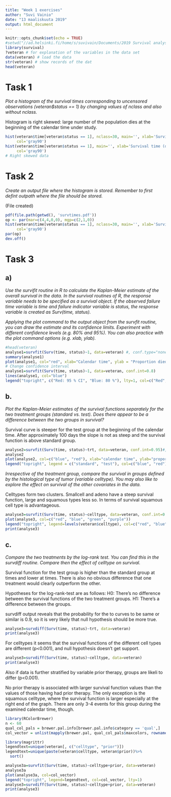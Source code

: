 ```yaml
---
title: "Week 1 exercises"
author: "Suvi Vainio"
date: "13 maaliskuuta 2019"
output: html_document
---
```


```r
knitr::opts_chunk$set(echo = TRUE)
#setwd("//ad.helsinki.fi/home/s/suvivain/Documents/2019 Survival analysis")
library(survival)
?veteran # for explanation of the variables in the data set
data(veteran) # load the data
str(veteran) # show records of the dat
head(veteran)
```

# Task 1

*Plot a histogram of the survival times corresponding to uncensored observations (veteran$status == 1) by changing values of nclass and also without nclass.*

Histogram is right skewed: large number of the population dies at the beginning of the calendar time under study.

```r
hist(veteran$time[veteran$status == 1], nclass=30, main='', xlab='Survival time (days)',
     col='gray90')
hist(veteran$time[veteran$status == 1], main='', xlab='Survival time (days)',
     col='gray90')
# Right skewed data
```

# Task 2 

*Create an output file where the histogram is stored. Remember to first defint outpath where the file should be stored.*

(File created)

```R
pdf(file.path(getwd(), 'survtimes.pdf'))
op <- par(mar=c(4,4,0,0), mgp=c(2,1,0))
hist(veteran$time[veteran$status == 1], nclass=30, main='', xlab='Survival time (days)',
     col='gray90')
par(op)
dev.off()
```


# Task 3
## a) 

*Use the survifit routine in R to calculate the Kaplan-Meier estimate of the overall survival in the data. In the survival routines of R, the response variable needs to be specified as a survival object. If the observed failure time variable is time and failure indicator variable is status, the response variable is created as Surv(time, status).*

*Applying the plot command to the output object from the survfit routine, you can draw the estimate and its confidence limits. Experiment with different confidence levels (e.g. 80% and 95%). You can also practice with the plot command options (e.g. xlab, ylab).*

```R
#head(veteran)
analyse1=survfit(Surv(time, status)~1, data=veteran) #, conf.type="none")
summary(analyse1)
plot(analyse1, col="red", xlab="Calendar time", ylab = "Proportion died")
# Change confidence interval  
analyse1=survfit(Surv(time, status)~1, data=veteran, conf.int=0.8)
lines(analyse1, col="blue")
legend("topright", c("Red: 95 % CI", "Blue: 80 %"), lty=1, col=c("Red", "Blue"))

```

## b. 
*Plot the Kaplan-Meier estimates of the survival functions separately for the two treatment groups (standard vs. test). Does there appear to be a difference between the two groups in survival?*

Survival curve is steeper for the test group at the beginning of the calendar time. After approximately 100 days the slope is not as steep and the survival function is above standard group.

```R
analyse2=survfit(Surv(time, status)~trt, data=veteran, conf.int=0.95)#, conf.type="none")
analyse2
plot(analyse2, col=c("blue", "red"), xlab="calendar time", ylab="proportion alive")
legend("topright", legend = c("standard", "test"), col=c("blue", "red"), lty=1)
```

*Irrespective of the treatment group, compare the survival in groups defined by the histological type of tumor (variable celltype). You may also like to explore the effect on survival of the other covariates in the data.*

Celltypes form two clusters. Smallcell and adeno have a steep survival function, large and squamous types less so. In terms of survival squamous cell type is advantageous.

```R
analyse3=survfit(Surv(time, status)~celltype, data=veteran, conf.int=0.8)
plot(analyse3, col=c("red", "blue", "green", "purple"))
legend("topright", legend=levels(veteran$celltype), col=c("red", "blue", "green", "purple"), lty=1)
print(analyse3)

```

## c. 

*Compare the two treatments by the log-rank test. You can find this in the survdiff routine. Compare then the effect of celltype on survival.*

Survival function for the test group is higher than the standard group at times and lower at times. There is also no obvious difference that one treatment would clearly outperform the other.

Hypotheses for the log-rank-test are as follows:
H0: There's no difference between the survival functions of the two treatment groups.
H1: There's a difference between the groups.

survdiff output reveals that the probability for the to curves to be same or similar is 0.9, so it is very likely that null hypothesis should be more true.

```R
analyse3=survdiff(Surv(time, status)~trt, data=veteran)
print(analyse3)

```

For celltypes it seems that the survival functions of the different cell types are different (p<0.001), and null hypothesis doesn't get support. 


```R
analyse3=survdiff(Surv(time, status)~celltype, data=veteran)
print(analyse3)

```

Also if data is further stratified by variable prior therapy, groups are likeli to differ (p<0.001).

No prior therapy is associated with larger survival function values than the values of those having had prior therapy. The only exception is the squamous celltype, where the survival function is larger especially at the right end of the graph. There are only 3-4 events for this group during the examined calendar time, though. 

```R
library(RColorBrewer)
n <- 60
qual_col_pals = brewer.pal.info[brewer.pal.info$category == 'qual',]
col_vector = unlist(mapply(brewer.pal, qual_col_pals$maxcolors, rownames(qual_col_pals)))

library(magrittr)
legendtext=unique(veteran[, c("celltype", "prior")])
legendtext=unique(paste(veteran$celltype, veteran$prior))%>%
  sort()

analyse3a=survfit(Surv(time, status)~celltype+prior, data=veteran)
analyse3a
plot(analyse3a, col=col_vector)
legend("topright", legend=legendtext, col=col_vector, lty=1)
analyse3=survdiff(Surv(time, status)~celltype+prior, data=veteran)
print(analyse3)

```